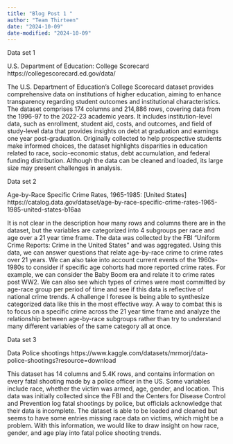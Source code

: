```yaml
---
title: "Blog Post 1 "
author: "Team Thirteen"
date: "2024-10-09"
date-modified: "2024-10-09"
---
```


Data set 1

U.S. Department of Education: College Scorecard
https://collegescorecard.ed.gov/data/

The U.S. Department of Education's College Scorecard dataset provides comprehensive data on institutions of higher education, aiming to enhance transparency regarding student outcomes and institutional characteristics. The dataset comprises 174 columns and 214,886 rows, covering data from the 1996-97 to the 2022-23 academic years. It includes institution-level data, such as enrollment, student aid, costs, and outcomes, and field of study-level data that provides insights on debt at graduation and earnings one year post-graduation. Originally collected to help prospective students make informed choices, the dataset highlights disparities in education related to race, socio-economic status, debt accumulation, and federal funding distribution. Although the data can be cleaned and loaded, its large size may present challenges in analysis.



Data set 2

Age-by-Race Specific Crime Rates, 1965-1985: [United States]
https://catalog.data.gov/dataset/age-by-race-specific-crime-rates-1965-1985-united-states-b16aa

It is not clear in the description how many rows and columns there are in the dataset, but the variables are categorized into 4 subgroups per race and age over a 21 year time frame. The data was collected by the FBI “Uniform Crime Reports: Crime in the United States” and was aggregated. Using this data, we can answer questions that relate age-by-race crime to crime rates over 21 years. We can also take into account current events of the 1960s-1980s to consider if specific age cohorts had more reported crime rates. For example, we can consider the Baby Boom era and relate it to crime rates post WW2. We can also see which types of crimes were most committed by age-race group per period of time and see if this data is reflective of national crime trends. A challenge I foresee is being able to synthesize categorized data like this in the most effective way. A way to combat this is to focus on a specific crime across the 21 year time frame and analyze the relationship between age-by-race subgroups rather than try to understand many different variables of the same category all at once.



Data set 3

Data Police shootings
https://www.kaggle.com/datasets/mrmorj/data-police-shootings?resource=download

This dataset has 14 columns and 5.4K rows, and contains information on every fatal shooting made by a police officer in the US. Some variables include race, whether the victim was armed, age, gender, and location. This data was initially collected since the FBI and the Centers for Disease Control and Prevention log fatal shootings by police, but officials acknowledge that their data is incomplete. The dataset is able to be loaded and cleaned but seems to have some entries missing race data on victims, which might be a problem. With this information, we would like to draw insight on how race, gender, and age play into fatal police shooting trends.

